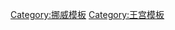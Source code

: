 {{Navbox
|name   = 挪威王宫
|title  = 挪威王宫
|state = {{{state|autocollapse}}}
|listclass = hlist
|image  = [[File:Kongeflagget.svg|100px|Royal Standard of Norway]]
|group1 = 当前使用
|list1  =
* [[奥斯陆王宫]] 
* [[Bygdøy Royal Estate]] 
* [[Oscarshall]] 
* [[阿克斯胡斯城堡]] 
* [[Gamlehaugen]]
* [[The Royal Lodge, Holmenkollen|Kongsseteren]]
* [[Ledaal]]
* [[Royal Mountain Chalet, Prinsehytta|Prinsehytta]] 
* [[斯蒂夫斯花园]] 
* [[Skaugum]] 
* [[Mågerø]]
* [[HNoMY Norge]] ([[皇家游艇]])
}}<noinclude>
{{collapsible option}}
[[Category:挪威模板]]
[[Category:王宫模板]]
</noinclude>